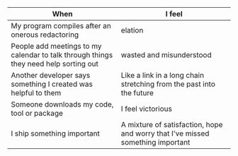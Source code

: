 





|  When  |   I feel |   
|---|---|
|  My program compiles after an onerous redactoring|  elation|   
|  People add meetings to my calendar to talk through things they need help sorting out| wasted and misunderstood   |   
| Another developer says something I created was helpful to them| Like a link in a long chain stretching from the past into the future|  
| Someone downloads my code, tool or package| I feel victorious |
| I ship something important | A mixture of satisfaction, hope and worry that I've missed something important|
